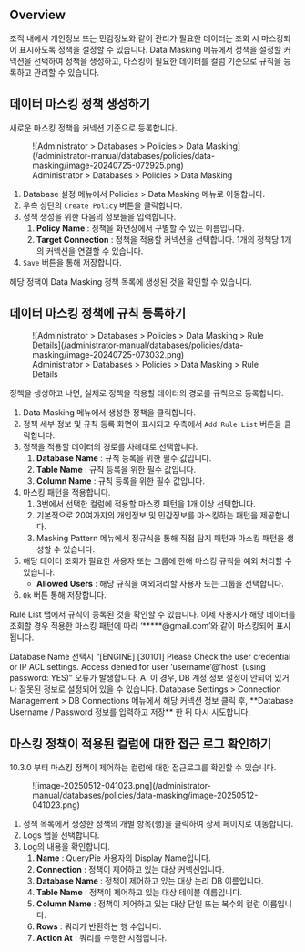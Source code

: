 
## Overview

조직 내에서 개인정보 또는 민감정보와 같이 관리가 필요한 데이터는 조회 시 마스킹되어 표시하도록 정책을 설정할 수 있습니다. Data Masking 메뉴에서 정책을 설정할 커넥션을 선택하여 정책을 생성하고, 마스킹이 필요한 데이터를 컬럼 기준으로 규칙을 등록하고 관리할 수 있습니다.


## 데이터 마스킹 정책 생성하기

새로운 마스킹 정책을 커넥션 기준으로 등록합니다.

<figure data-layout="center" data-align="center">
![Administrator &gt; Databases &gt; Policies &gt; Data Masking](/administrator-manual/databases/policies/data-masking/image-20240725-072925.png)
<figcaption>
Administrator &gt; Databases &gt; Policies &gt; Data Masking
</figcaption>
</figure>

1. Database 설정 메뉴에서 Policies &gt; Data Masking 메뉴로 이동합니다.
2. 우측 상단의 `Create Policy` 버튼을 클릭합니다.
3. 정책 생성을 위한 다음의 정보들을 입력합니다.
    1.  **Policy Name**  : 정책을 화면상에서 구별할 수 있는 이름입니다.
    2.  **Target Connection**  : 정책을 적용할 커넥션을 선택합니다. 1개의 정책당 1개의 커넥션을 연결할 수 있습니다.
4. `Save` 버튼을 통해 저장합니다.

해당 정책이 Data Masking 정책 목록에 생성된 것을 확인할 수 있습니다.


## 데이터 마스킹 정책에 규칙 등록하기

<figure data-layout="center" data-align="center">
![Administrator &gt; Databases &gt; Policies &gt; Data Masking &gt; Rule Details](/administrator-manual/databases/policies/data-masking/image-20240725-073032.png)
<figcaption>
Administrator &gt; Databases &gt; Policies &gt; Data Masking &gt; Rule Details
</figcaption>
</figure>

정책을 생성하고 나면, 실제로 정책을 적용할 데이터의 경로를 규칙으로 등록합니다.

1. Data Masking 메뉴에서 생성한 정책을 클릭합니다.
2. 정책 세부 정보 및 규칙 등록 화면이 표시되고 우측에서 `Add Rule List` 버튼을 클릭합니다.
3. 정책을 적용할 데이터의 경로를 차례대로 선택합니다. 
    1.  **Database Name**  : 규칙 등록을 위한 필수 값입니다.
    2.  **Table Name**  : 규칙 등록을 위한 필수 값입니다. 
    3.  **Column Name**  : 규칙 등록을 위한 필수 값입니다. 
4. 마스킹 패턴을 적용합니다.
    1. 3번에서 선택한 컬럼에 적용할 마스킹 패턴을 1개 이상 선택합니다.
    2. 기본적으로 20여가지의 개인정보 및 민감정보를 마스킹하는 패턴을 제공합니다.
    3. Masking Pattern 메뉴에서 정규식을 통해 직접 탐지 패턴과 마스킹 패턴을 생성할 수 있습니다.
5. 해당 데이터 조회가 필요한 사용자 또는 그룹에 한해 마스킹 규칙을 예외 처리할 수 있습니다. 
    *  **Allowed Users**  : 해당 규칙을 예외처리할 사용자 또는 그룹을 선택합니다.
6. `Ok` 버튼 통해 저장합니다.

Rule List 탭에서 규칙이 등록된 것을 확인할 수 있습니다. 이제 사용자가 해당 데이터를 조회할 경우 적용한 마스킹 패턴에 따라 ‘*****@gmail.com’와 같이 마스킹되어 표시됩니다.


<Callout type="important">
Database Name 선택시 “[ENGINE] [30101] Please Check the user credential or IP ACL settings. Access denied for user ‘username’@’host' (using password: YES)” 오류가 발생합니다.
A. 이 경우, DB 계정 정보 설정이 안되어 있거나 잘못된 정보로 설정되어 있을 수 있습니다. Database Settings &gt; Connection Management &gt; DB Connections 메뉴에서 해당 커넥션 정보 클릭 후,  **Database Username / Password 정보를 입력하고 저장** 한 뒤 다시 시도합니다.
</Callout>

## 마스킹 정책이 적용된 컬럼에 대한 접근 로그 확인하기

<Callout type="info">
10.3.0 부터 마스킹 정책이 제어하는 컬럼에 대한 접근로그를 확인할 수 있습니다.
</Callout>

<figure data-layout="center" data-align="center">
![image-20250512-041023.png](/administrator-manual/databases/policies/data-masking/image-20250512-041023.png)
</figure>

1. 정책 목록에서 생성한 정책의 개별 항목(행)을 클릭하여 상세 페이지로 이동합니다.
2. Logs 탭을 선택합니다.
3. Log의 내용을 확인합니다.
    1.  **Name** : QueryPie 사용자의 Display Name입니다.
    2.  **Connection**  : 정책이 제어하고 있는 대상 커넥션입니다.
    3.  **Database Name** : 정책이 제어하고 있는 대상 논리 DB 이름입니다.
    4.  **Table Name**  : 정책이 제어하고 있는 대상 테이블 이름입니다.
    5.  **Column Name**  : 정책이 제어하고 있는 대상 단일 또는 복수의 컬럼 이름입니다.
    6.  **Rows**  : 쿼리가 반환하는 행 수입니다.
    7.  **Action At**  : 쿼리를 수행한 시점입니다.

